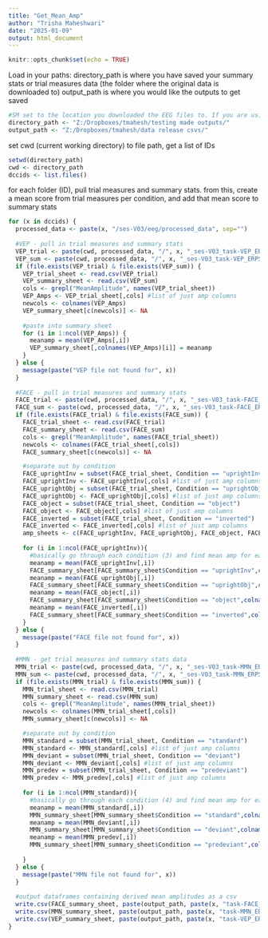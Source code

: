 ```yaml
---
title: "Get_Mean_Amp"
author: "Trisha Maheshwari"
date: "2025-01-09"
output: html_document
---
```


```r
knitr::opts_chunk$set(echo = TRUE)
```

Load in your paths:
directory_path is where you have saved your summary stats or trial measures data (the folder where the original data is downloaded to)
output_path is where you would like the outputs to get saved
```r
#SM set to the location you downloaded the EEG files to. If you are using a Windows computer, you will need to change the direction of the slashes from '\' to '/'
directory_path <- "Z:/Dropboxes/tmahesh/testing made outputs/"
output_path <- "Z:/Dropboxes/tmahesh/data release csvs/"
```

set cwd (current working directory) to file path, get a list of IDs
```r
setwd(directory_path) 
cwd <- directory_path
dccids <- list.files()
```

for each folder (ID), pull trial measures and summary stats. 
from this, create a mean score from trial measures per condition, and add that mean score to summary stats
```r
for (x in dccids) {
  processed_data <- paste(x, "/ses-V03/eeg/processed_data", sep="")
  
  #VEP - pull in trial measures and summary stats
  VEP_trial <- paste(cwd, processed_data, "/", x, "_ses-V03_task-VEP_ERPTrialMeasures.csv", sep="")
  VEP_sum <- paste(cwd, processed_data, "/", x, "_ses-V03_task-VEP_ERPSummaryStats.csv", sep="")
  if (file.exists(VEP_trial) & file.exists(VEP_sum)) {
    VEP_trial_sheet <- read.csv(VEP_trial)
    VEP_summary_sheet <- read.csv(VEP_sum)
    cols <- grepl("MeanAmplitude", names(VEP_trial_sheet)) 
    VEP_Amps <- VEP_trial_sheet[,cols] #list of just amp columns
    newcols <- colnames(VEP_Amps)
    VEP_summary_sheet[c(newcols)] <- NA
    
    #paste into summary sheet
    for (i in 1:ncol(VEP_Amps)) {
      meanamp = mean(VEP_Amps[,i])
      VEP_summary_sheet[,colnames(VEP_Amps)[i]] = meanamp
    }
  } else {
    message(paste("VEP file not found for", x))
  }
  
  #FACE - pull in trial measures and summary stats
  FACE_trial <- paste(cwd, processed_data, "/", x, "_ses-V03_task-FACE_ERPTrialMeasures.csv", sep="")
  FACE_sum <- paste(cwd, processed_data, "/", x, "_ses-V03_task-FACE_ERPSummaryStats.csv", sep="")
  if (file.exists(FACE_trial) & file.exists(FACE_sum)) {
    FACE_trial_sheet <- read.csv(FACE_trial)
    FACE_summary_sheet <- read.csv(FACE_sum)
    cols <- grepl("MeanAmplitude", names(FACE_trial_sheet))
    newcols <- colnames(FACE_trial_sheet[,cols])
    FACE_summary_sheet[c(newcols)] <- NA

    #separate out by condition
    FACE_uprightInv = subset(FACE_trial_sheet, Condition == "uprightInv")
    FACE_uprightInv <- FACE_uprightInv[,cols] #list of just amp columns
    FACE_uprightObj = subset(FACE_trial_sheet, Condition == "uprightObj")
    FACE_uprightObj <- FACE_uprightObj[,cols] #list of just amp columns
    FACE_object = subset(FACE_trial_sheet, Condition == "object")
    FACE_object <- FACE_object[,cols] #list of just amp columns
    FACE_inverted = subset(FACE_trial_sheet, Condition == "inverted")
    FACE_inverted <- FACE_inverted[,cols] #list of just amp columns
    amp_sheets <- c(FACE_uprightInv, FACE_uprightObj, FACE_object, FACE_inverted)
    
    for (i in 1:ncol(FACE_uprightInv)){
      #basically go through each condition (3) and find mean amp for each column (3) and add it to the corresponding row in summary sheet
      meanamp = mean(FACE_uprightInv[,i])
      FACE_summary_sheet[FACE_summary_sheet$Condition == "uprightInv",colnames(FACE_uprightInv)[i]] = meanamp 
      meanamp = mean(FACE_uprightObj[,i])
      FACE_summary_sheet[FACE_summary_sheet$Condition == "uprightObj",colnames(FACE_uprightObj)[i]] = meanamp 
      meanamp = mean(FACE_object[,i])
      FACE_summary_sheet[FACE_summary_sheet$Condition == "object",colnames(FACE_object)[i]] = meanamp 
      meanamp = mean(FACE_inverted[,i])
      FACE_summary_sheet[FACE_summary_sheet$Condition == "inverted",colnames(FACE_inverted)[i]] = meanamp 
    }
  } else {
    message(paste("FACE file not found for", x))
  }
  
  #MMN - get trial measures and summary stats data
  MMN_trial <- paste(cwd, processed_data, "/", x, "_ses-V03_task-MMN_ERPTrialMeasures.csv", sep="")
  MMN_sum <- paste(cwd, processed_data, "/", x, "_ses-V03_task-MMN_ERPSummaryStats.csv", sep="")
  if (file.exists(MMN_trial) & file.exists(MMN_sum)) {
    MMN_trial_sheet <- read.csv(MMN_trial)
    MMN_summary_sheet <- read.csv(MMN_sum)
    cols <- grepl("MeanAmplitude", names(MMN_trial_sheet))
    newcols <- colnames(MMN_trial_sheet[,cols])
    MMN_summary_sheet[c(newcols)] <- NA

    #separate out by condition
    MMN_standard = subset(MMN_trial_sheet, Condition == "standard")
    MMN_standard <- MMN_standard[,cols] #list of just amp columns
    MMN_deviant = subset(MMN_trial_sheet, Condition == "deviant")
    MMN_deviant <- MMN_deviant[,cols] #list of just amp columns
    MMN_predev = subset(MMN_trial_sheet, Condition == "predeviant")
    MMN_predev <- MMN_predev[,cols] #list of just amp columns
    
    for (i in 1:ncol(MMN_standard)){
      #basically go through each condition (4) and find mean amp for each column (4) and add it to the corresponding row in summary sheet
      meanamp = mean(MMN_standard[,i])
      MMN_summary_sheet[MMN_summary_sheet$Condition == "standard",colnames(MMN_standard)[i]] = meanamp 
      meanamp = mean(MMN_deviant[,i])
      MMN_summary_sheet[MMN_summary_sheet$Condition == "deviant",colnames(MMN_deviant)[i]] = meanamp 
      meanamp = mean(MMN_predev[,i])
      MMN_summary_sheet[MMN_summary_sheet$Condition == "predeviant",colnames(MMN_predev)[i]] = meanamp 
      
    }
  } else {
    message(paste("MMN file not found for", x))
  }
  
  #output dataframes containing derived mean amplitudes as a csv
  write.csv(FACE_summary_sheet, paste(output_path, paste(x, "task-FACE_ERPSummaryStats-withAmp.csv", sep="_"), sep = "")) 
  write.csv(MMN_summary_sheet, paste(output_path, paste(x, "task-MMN_ERPSummaryStats-withAmp.csv", sep="_"), sep = ""))
  write.csv(VEP_summary_sheet, paste(output_path, paste(x, "task-VEP_ERPSummaryStats-withAmp.csv", sep="_"), sep = ""))
}
```

